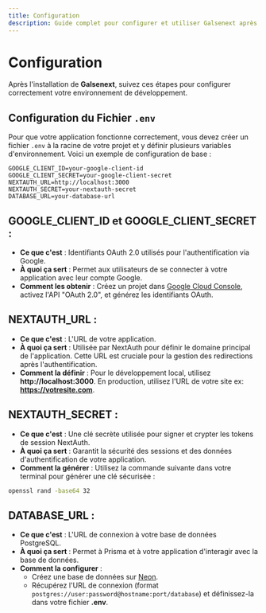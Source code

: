 ```yaml
---
title: Configuration
description: Guide complet pour configurer et utiliser Galsenext après l'installation.
---
```


# Configuration

Après l'installation de **Galsenext**, suivez ces étapes pour configurer correctement votre environnement de développement.

## Configuration du Fichier `.env`

Pour que votre application fonctionne correctement, vous devez créer un fichier `.env` à la racine de votre projet et y définir plusieurs variables d'environnement. Voici un exemple de configuration de base :

```plaintext
GOOGLE_CLIENT_ID=your-google-client-id
GOOGLE_CLIENT_SECRET=your-google-client-secret
NEXTAUTH_URL=http://localhost:3000
NEXTAUTH_SECRET=your-nextauth-secret
DATABASE_URL=your-database-url
```

## GOOGLE_CLIENT_ID et GOOGLE_CLIENT_SECRET :

- **Ce que c'est** : Identifiants OAuth 2.0 utilisés
  pour l'authentification via Google.
- **À quoi ça sert** : Permet aux utilisateurs de se connecter à votre application
  avec leur compte Google.
- **Comment les obtenir** : Créez un projet dans [Google Cloud Console](https://cloud.google.com),
  activez l'API "OAuth 2.0", et générez les identifiants OAuth.

## NEXTAUTH_URL :

- **Ce que c'est** : L'URL de votre application.
- **À quoi ça sert** : Utilisée par NextAuth pour définir le domaine principal de
  l'application. Cette URL est cruciale pour la gestion des redirections après
  l'authentification.
- **Comment la définir** : Pour le développement local, utilisez **http://localhost:3000**.
  En production, utilisez l'URL de votre site ex: **https://votresite.com**.

## NEXTAUTH_SECRET :

- **Ce que c'est** : Une clé secrète utilisée pour signer et crypter les tokens de session
  NextAuth.
- **À quoi ça sert** : Garantit la sécurité des sessions et des données d'authentification
  de votre application.
- **Comment la générer** : Utilisez la commande suivante dans votre terminal pour générer
  une clé sécurisée :

```bash
openssl rand -base64 32
```

## DATABASE_URL :

- **Ce que c'est** : L'URL de connexion à votre base de données PostgreSQL.
- **À quoi ça sert** : Permet à Prisma et à votre application d'interagir avec la base de
  données.
- **Comment la configurer** :
  - Créez une base de données sur [Neon](https://neon.tech).
  - Récupérez l'URL de connexion (format `postgres://user:password@hostname:port/database`)
    et définissez-la dans votre fichier **.env**.
